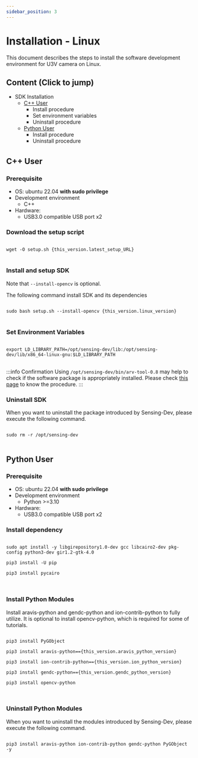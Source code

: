 ```yaml
---
sidebar_position: 3
---
```



# Installation - Linux 

This document describes the steps to install the software development environment for U3V camera on Linux.

## Content (Click to jump)
* SDK Installation
  * [C++ User](#cpp)
    * Install procedure
    * Set environment variables
    * Uninstall procedure
  * [Python User](#python)
    * Install procedure
    * Uninstall procedure

## C++ User　<a id="cpp"/>

### Prerequisite
* OS: ubuntu 22.04 **with sudo privilege**
* Development environment
    * C++
* Hardware:
    * USB3.0 compatible USB port x2

### Download the setup script

<pre>
<code class="language-bash">
wget -O setup.sh {this_version.latest_setup_URL}
</code>
</pre>

### Install and setup SDK

Note that `--install-opencv` is optional.

The following command install SDK and its dependencies

<pre>
<code class="language-bash">
sudo bash setup.sh --install-opencv {this_version.linux_version}
</code>
</pre>

### Set Environment Variables

<pre>
<code class="language-bash">
export LD_LIBRARY_PATH=/opt/sensing-dev/lib:/opt/sensing-dev/lib/x86_64-linux-gnu:$LD_LIBRARY_PATH
</code>
</pre>

:::info Confirmation
Using `/opt/sensing-dev/bin/arv-tool-0.8` may help to check if the software package is appropriately installed. Please check [this page](../external/aravis/arv-tools) to know the procedure.
:::

### Uninstall SDK

When you want to uninstall the package introduced by Sensing-Dev, please execute the following command.

<pre>
<code class="language-bash">
sudo rm -r /opt/sensing-dev
</code>
</pre>

## Python User <a id="python"/>
### Prerequisite
* OS: ubuntu 22.04 **with sudo privilege**
* Development environment
    * Python >=3.10
* Hardware:
    * USB3.0 compatible USB port x2

### Install dependency
<pre>
<code class="language-bash">
sudo apt install -y libgirepository1.0-dev gcc libcairo2-dev pkg-config python3-dev gir1.2-gtk-4.0<br />
pip3 install -U pip<br />
pip3 install pycairo<br />
</code>
</pre>

### Install Python Modules

Install aravis-python and gendc-python and ion-contrib-python to fully utilize. It is optional to install opencv-python, which is required for some of tutorials.

<pre>
<code class="language-bash">
pip3 install PyGObject<br />
pip3 install aravis-python=={this_version.aravis_python_version}<br />
pip3 install ion-contrib-python=={this_version.ion_python_version}<br />
pip3 install gendc-python=={this_version.gendc_python_version}<br />
pip3 install opencv-python<br />
</code>
</pre>

### Uninstall Python Modules

When you want to uninstall the modules introduced by Sensing-Dev, please execute the following command.

<pre>
<code class="language-bash">
pip3 install aravis-python ion-contrib-python gendc-python PyGObject  -y
</code>
</pre>